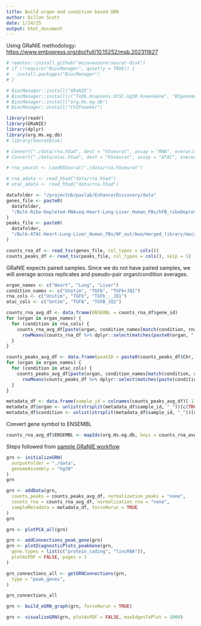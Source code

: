 ```yaml
---
title: Build organ and condition based GRN
author: Dillon Scott
date: 1/24/25
output: html_document
---
```


Using GRaNIE methodology: [https://www.embopress.org/doi/full/10.15252/msb.202311627](https://www.embopress.org/doi/full/10.15252/msb.202311627)

```r
# remotes::install_github("mojaveazure/seurat-disk")
# if (!require("BiocManager", quietly = TRUE)) {
#   install.packages("BiocManager")
# }

# BiocManager::install("GRaNIE")
# BiocManager::install(c("TxDb.Hsapiens.UCSC.hg38.knownGene", "BSgenome.Hsapiens.UCSC.hg38"))
# BiocManager::install("org.Hs.eg.db")
# BiocManager::install("ChIPseeker")
```

```r
library(readr)
library(GRaNIE)
library(dplyr)
library(org.Hs.eg.db)
# library(SeuratDisk)
```

```r
# Convert("./data/rna.h5ad", dest = "h5seurat", assay = "RNA", overwrite = TRUE)
# Convert("./data/atac.h5ad", dest = "h5seurat", assay = "ATAC", overwrite = TRUE)
```

```r
# rna_seurat <- LoadH5Seurat("./data/rna.h5seurat")

# rna_adata <- read_h5ad("data/rna.h5ad")
# atac_adata <- read_h5ad("data/rna.h5ad")
```

```r
datafolder <- "/projectnb/paxlab/EnhancerDiscovery/data"
genes_file <- paste0(
  datafolder,
  "/Bulk-Ribo-Depleted-RNAseq-Heart-Lung-Liver_Human_FBs/hFB_riboDepletedBulkRnaSeq/NF_out/star_salmon/salmon.merged.transcript_tpm.tsv"
)
peaks_file <- paste0(
  datafolder,
  "/Bulk-ATAC-Heart-Lung-Liver_Human_FBs/NF_out/bwa/merged_library/macs2/broad_peak/consensus/consensus_peaks.mLb.clN.featureCounts.txt"
)

counts_rna_df <- read_tsv(genes_file, col_types = cols())
counts_peaks_df <- read_tsv(peaks_file, col_types = cols(), skip = 1)
```

GRaNIE expects paired samples. Since we do not have paired samples, we will average across replicates and pseudo-pair organ/condition averages.

```r
organ_names <- c("Heart", "Lung", "Liver")
condition_names <- c("Unstim", "TGFb", "TGFb+JQ1")
rna_cols <- c("Unstim", "TGFb", "TGFb_._JQ1")
atac_cols <- c("Untim", "TGFB", "TGFB_JQ1")

counts_rna_avg_df <- data.frame(ENSEMBL = counts_rna_df$gene_id)
for (organ in organ_names) {
  for (condition in rna_cols) {
    counts_rna_avg_df[paste(organ, condition_names[match(condition, rna_cols)], sep = "_")] <-
      rowMeans(counts_rna_df %>% dplyr::select(matches(paste0(organ, ".+", condition, "_...$"))))
  }
}

counts_peaks_avg_df <- data.frame(peakID = paste0(counts_peaks_df$Chr, ":", counts_peaks_df$Start, "-", counts_peaks_df$End))
for (organ in organ_names) {
  for (condition in atac_cols) {
    counts_peaks_avg_df[paste(organ, condition_names[match(condition, atac_cols)], sep = "_")] <-
      rowMeans(counts_peaks_df %>% dplyr::select(matches(paste(condition, organ, sep = "_"))))
  }
}

metadata_df <- data.frame(sample_id = colnames(counts_peaks_avg_df)[-1])
metadata_df$organ <- unlist(strsplit(metadata_df$sample_id, "_"))[c(TRUE, FALSE)]
metadata_df$condition <- unlist(strsplit(metadata_df$sample_id, "_"))[c(FALSE, TRUE)]
```

Convert gene symbol to ENSEMBL

```r
counts_rna_avg_df$ENSEMBL <- mapIds(org.Hs.eg.db, keys = counts_rna_avg_df$ENSEMBL, column = "ENSEMBL", keytype = "SYMBOL")
```


Steps followed from [sample GRaNIE workflow](https://bioconductor.org/packages/release/bioc/vignettes/GRaNIE/inst/doc/GRaNIE_workflow.html).

```r
grn <- initializeGRN(
  outputFolder = "./data",
  genomeAssembly = "hg38"
)
grn
```

```r
grn <- addData(grn,
  counts_peaks = counts_peaks_avg_df, normalization_peaks = "none",
  counts_rna = counts_rna_avg_df, normalization_rna = "none",
  sampleMetadata = metadata_df, forceRerun = TRUE
)
grn
```


```r
grn <- plotPCA_all(grn)
```

```r
grn <- addConnections_peak_gene(grn)
grn <- plotDiagnosticPlots_peakGene(grn,
  gene.types = list(c("protein_coding", "lincRNA")),
  plotAsPDF = FALSE, pages = 1
)
```

```r
grn_connections_all <- getGRNConnections(grn,
  type = "peak_genes",
)

grn_connections_all
```

```r
grn <- build_eGRN_graph(grn, forceRerun = TRUE)
```

```r
grn <- visualizeGRN(grn, plotAsPDF = FALSE, maxEdgesToPlot = 1000)
```